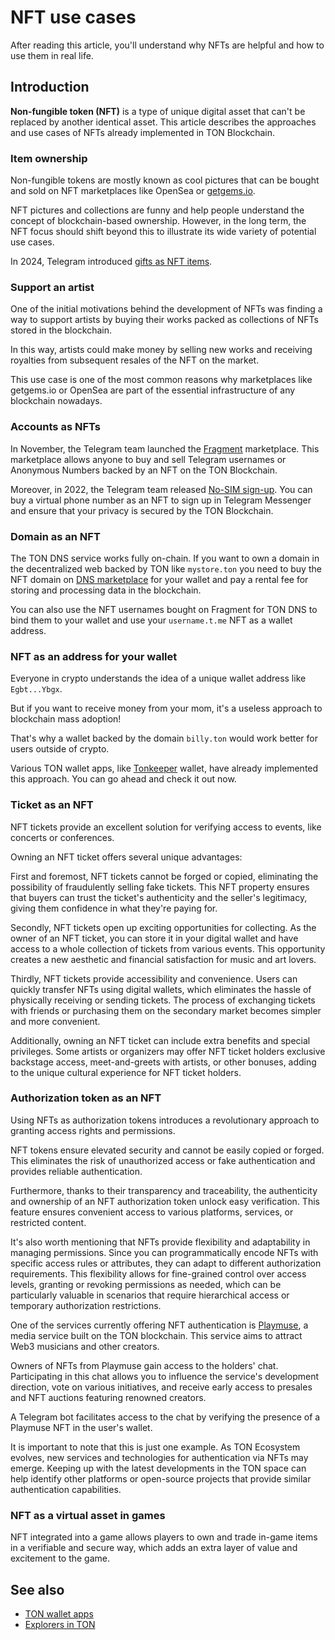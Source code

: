 ---
---

# NFT use cases

After reading this article, you'll understand why NFTs are helpful and how to use them in real life.

## Introduction

**Non-fungible token (NFT)** is a type of unique digital asset that can't be replaced by another identical asset. This article describes the approaches and use cases of NFTs already implemented in TON Blockchain.

### Item ownership

Non-fungible tokens are mostly known as cool pictures that can be bought and sold on NFT marketplaces like OpenSea or [getgems.io](https://getgems.io).

NFT pictures and collections are funny and help people understand the concept of blockchain-based ownership. However, in the long term, the NFT focus should shift beyond this to illustrate its wide variety of potential use cases.

In 2024, Telegram introduced [gifts as NFT items](https://telegram.org/blog/wear-gifts-blockchain-and-more#move-gifts-to-the-blockchain).

### Support an artist

One of the initial motivations behind the development of NFTs was finding a way to support artists by buying their works packed as collections of NFTs stored in the blockchain.

In this way, artists could make money by selling new works and receiving royalties from subsequent resales of the NFT on the market.

This use case is one of the most common reasons why marketplaces like getgems.io or OpenSea are part of the essential infrastructure of any blockchain nowadays.

### Accounts as NFTs

In November, the Telegram team launched the [Fragment](https://fragment.com/) marketplace. This marketplace allows anyone to buy and sell Telegram usernames or Anonymous Numbers backed by an NFT on the TON Blockchain.

Moreover, in 2022, the Telegram team released [No-SIM sign-up](https://telegram.org/blog/ultimate-privacy-topics-2-0#sign-up-without-a-sim-card). You can buy a virtual phone number as an NFT to sign up in Telegram Messenger and ensure that your privacy is secured by the TON Blockchain.

### Domain as an NFT

The TON DNS service works fully on-chain. If you want to own a domain in the decentralized web backed by TON like `mystore.ton` you need to buy the NFT domain on [DNS marketplace](https://dns.ton.org/) for your wallet and pay a rental fee for storing and processing data in the blockchain.

You can also use the NFT usernames bought on Fragment for TON DNS to bind them to your wallet and use your `username.t.me` NFT as a wallet address.

### NFT as an address for your wallet

Everyone in crypto understands the idea of a unique wallet address like `Egbt...Ybgx`.

But if you want to receive money from your mom, it's a useless approach to blockchain mass adoption!

That's why a wallet backed by the domain `billy.ton` would work better for users outside of crypto.

Various TON wallet apps, like [Tonkeeper](https://tonkeeper.com/) wallet, have already implemented this approach. You can go ahead and check it out now.

### Ticket as an NFT

NFT tickets provide an excellent solution for verifying access to events, like concerts or conferences.

Owning an NFT ticket offers several unique advantages:

First and foremost, NFT tickets cannot be forged or copied, eliminating the possibility of fraudulently selling fake tickets. This NFT property ensures that buyers can trust the ticket's authenticity and the seller's legitimacy, giving them confidence in what they're paying for.

Secondly, NFT tickets open up exciting opportunities for collecting. As the owner of an NFT ticket, you can store it in your digital wallet and have access to a whole collection of tickets from various events. This opportunity creates a new aesthetic and financial satisfaction for music and art lovers.

Thirdly, NFT tickets provide accessibility and convenience. Users can quickly transfer NFTs using digital wallets, which eliminates the hassle of physically receiving or sending tickets. The process of exchanging tickets with friends or purchasing them on the secondary market becomes simpler and more convenient.

Additionally, owning an NFT ticket can include extra benefits and special privileges. Some artists or organizers may offer NFT ticket holders exclusive backstage access, meet-and-greets with artists, or other bonuses, adding to the unique cultural experience for NFT ticket holders.

### Authorization token as an NFT

Using NFTs as authorization tokens introduces a revolutionary approach to granting access rights and permissions.

NFT tokens ensure elevated security and cannot be easily copied or forged. This eliminates the risk of unauthorized access or fake authentication and provides reliable authentication.

Furthermore, thanks to their transparency and traceability, the authenticity and ownership of an NFT authorization token unlock easy verification. This feature ensures convenient access to various platforms, services, or restricted content.

It's also worth mentioning that NFTs provide flexibility and adaptability in managing permissions. Since you can programmatically encode NFTs with specific access rules or attributes, they can adapt to different authorization requirements. This flexibility allows for fine-grained control over access levels, granting or revoking permissions as needed, which can be particularly valuable in scenarios that require hierarchical access or temporary authorization restrictions.

One of the services currently offering NFT authentication is [Playmuse](https://playmuse.org/), a media service built on the TON blockchain. This service aims to attract Web3 musicians and other creators.

Owners of NFTs from Playmuse gain access to the holders' chat. Participating in this chat allows you to influence the service's development direction, vote on various initiatives, and receive early access to presales and NFT auctions featuring renowned creators.

A Telegram bot facilitates access to the chat by verifying the presence of a Playmuse NFT in the user's wallet.

It is important to note that this is just one example. As TON Ecosystem evolves, new services and technologies for authentication via NFTs may emerge. Keeping up with the latest developments in the TON space can help identify other platforms or open-source projects that provide similar authentication capabilities.

### NFT as a virtual asset in games

NFT integrated into a game allows players to own and trade in-game items in a verifiable and secure way, which adds an extra layer of value and excitement to the game.

## See also

- [TON wallet apps](/v3/concepts/dive-into-ton/ton-ecosystem/wallet-apps)
- [Explorers in TON](/v3/concepts/dive-into-ton/ton-ecosystem/explorers-in-ton)

<Feedback />

